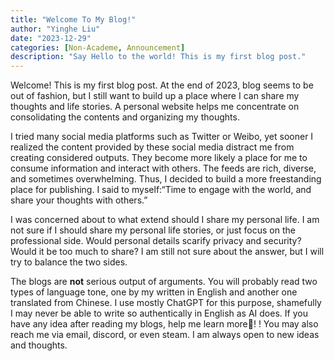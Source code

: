 ```yaml
---
title: "Welcome To My Blog!"
author: "Yinghe Liu"
date: "2023-12-29"
categories: [Non-Academe, Announcement]
description: "Say Hello to the world! This is my first blog post."
---
```


Welcome! This is my first blog post. At the end of 2023, blog seems to be out of fashion, but I still want to build up a place where I can share my thoughts and life stories. A personal website helps me concentrate on consolidating the contents and organizing my thoughts.

I tried many social media platforms such as Twitter or Weibo, yet sooner I realized the content provided by these social media distract me from creating considered outputs. They become more likely a place for me to consume information and interact with others. The feeds are rich, diverse, and sometimes overwhelming. Thus, I decided to build a more freestanding place for publishing. I said to myself:"Time to engage with the world, and share your thoughts with others."

I was concerned about to what extend should I share my personal life. I am not sure if I should share my personal life stories, or just focus on the professional side. Would personal details scarify privacy and security? Would it be too much to share? I am still not sure about the answer, but I will try to balance the two sides.

The blogs are **not** serious output of arguments. You will probably read two types of language tone, one by my written in English and another one translated from Chinese. I use mostly ChatGPT for this purpose, shamefully I may never be able to write so authentically in English as AI does. If you have any idea after reading my blogs, help me learn more🥹! ! You may also reach me via email, discord, or even steam. I am always open to new ideas and thoughts.
